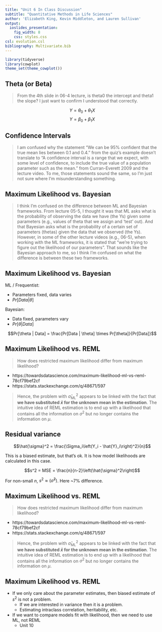 ```yaml
---
title: "Unit 6 In Class Discussion"
subtitle: "Quantitative Methods in Life Sciences"
author: 'Elizabeth King, Kevin Middleton, and Lauren Sullivan'
output:
  ioslides_presentation:
    fig_width: 8
    css: styles.css
csl: evolution.csl
bibliography: Multivariate.bib
---
```


```r
library(tidyverse)
library(cowplot)
theme_set(theme_cowplot())
```

## Theta (or Beta)

> From the 4th slide in 06-4 lecture, is theta0 the intercept and theta1 the slope? I just want to confirm I understood that correctly.

$$Y = \theta_0 + \theta_1 X$$
$$Y = \beta_0 + \beta_1 X$$

## Confidence Intervals

> I am confused why the statement "We can be 95% confident that the true mean lies between 0.1 and 0.4." from the quiz's example doesn't translate to "A confidence interval is a range that we expect, with some level of confidence, to include the true value of a population parameter such as the mean." from Curran-Everett 2009 and the lecture video.  To me, those statements sound the same, so I'm just not sure where I'm misunderstanding something.


## Maximum Likelihood vs. Bayesian

> I think I'm confused on the difference between ML and Bayesian frameworks.  From lecture 05-5, I thought it was that ML asks what is the probability of observing the data we have (the Ys) given some parameters (e.g., values of theta that we assign and 'test' out).  And that Bayesian asks what is the probability of a certain set of parameters (thetas) given the data that we observed (the Ys).  However, in some of the other lecture videos (e.g., 06-5), when working with the ML frameworks, it is stated that "we're trying to figure out the likelihood of our parameters".  That sounds like the Bayesian approach to me, so I think I'm confused on what the difference is between these two frameworks.  

## Maximum Likelihood vs. Bayesian

ML / Frequentist:

- Parameters fixed, data varies
- $Pr[Data | \theta]$

Bayesian:

- Data fixed, parameters vary
- $Pr[\theta | Data]$

$$Pr[\theta | Data] = \frac{Pr[Data | \theta] \times Pr[\theta]}{Pr[Data]}$$


## Maximum Likelihood vs. REML

> How does restricted maximum likelihood differ from maximum likelihood?

- https://towardsdatascience.com/maximum-likelihood-ml-vs-reml-78cf79bef2cf
- https://stats.stackexchange.com/q/48671/597

> Hence, the problem with $\hat{\sigma}^2_{\textrm{ML}}$ appears to be linked with the fact that **we have substituted $\bar{x}$ for the unknown mean in the estimation**. The intuitive idea of REML estimation is to end up with a likelihood that contains all the information on $\sigma^2$ but no longer contains the information on $\mu$. 

## Residual variance

$$\hat{\sigma}^2 = \frac{\Sigma_i\left(Y_i - \hat{Y}_i\right)^2}{n}$$

This is a biased estimate, but that's ok. It is how model likelihoods are calculated in this case. 

$$s^2 = MSE = \frac{n}{n-2}\left(\hat{\sigma}^2\right)$$

For non-small $n$, $s^2 \approx \left(\hat{\sigma}^2\right)$. Here ~7% difference.

## Maximum Likelihood vs. REML

> How does restricted maximum likelihood differ from maximum likelihood?

- https://towardsdatascience.com/maximum-likelihood-ml-vs-reml-78cf79bef2cf
- https://stats.stackexchange.com/q/48671/597

> Hence, the problem with $\hat{\sigma}^2_{\textrm{ML}}$ appears to be linked with the fact that **we have substituted $\bar{x}$ for the unknown mean in the estimation**. The intuitive idea of REML estimation is to end up with a likelihood that contains all the information on $\sigma^2$ but no longer contains the information on $\mu$. 


## Maximum Likelihood vs. REML

- If we only care about the parameter estimates, then biased estimate of $s^2$ is not a problem.
    - If we are interested in variance then it is a problem.
    - Estimating intraclass correlation, heritability, etc.
- If we want to compare models fit with likelihood, then we need to use ML, not REML
    - Unit 10
